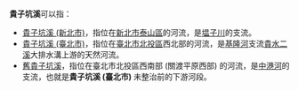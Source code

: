'''貴子坑溪'''可以指：
*[[貴子坑溪_(新北市)|貴子坑溪 (新北市)]]，指位在[[新北市|新北市]][[泰山區_(新北市)|泰山區]]的河流，是[[塭子川|塭子川]]的支流。
*[[貴子坑溪_(臺北市)|貴子坑溪 (臺北市)]]，指位在[[臺北市|臺北市]][[北投區|北投區]]西北部的河流，是[[基隆河|基隆河]]支流[[貴水二溪|貴水二溪]]大排水溝上游的天然河流。
*[[舊貴子坑溪|舊貴子坑溪]]，指位在臺北市北投區西南部 (關渡平原西部) 的河流，是[[中港河|中港河]]的支流，也就是'''貴子坑溪 (臺北市)''' 未整治前的下游河段。

{{disambig|Cat=四字地名消歧義|G}}